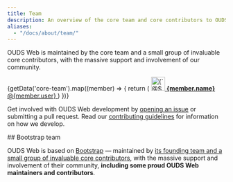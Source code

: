 ```yaml
---
title: Team
description: An overview of the core team and core contributors to OUDS Web.
aliases:
  - "/docs/about/team/"
---
```



OUDS Web is maintained by the core team and a small group of invaluable core contributors, with the massive support and involvement of our community.

<div class="list-group mb-lg">
  {getData('core-team').map((member) => {
    return (
      <a class="list-group-item list-group-item-action d-flex align-items-center" href={`https://github.com/${member.user}`}>
        <img src={`https://github.com/${member.user}.png`} alt={`@${member.user}`} width="32" height="32" class="me-sm" loading="lazy" />
        <span class="fw-normal">
          <strong>{member.name}</strong> @{member.user}
        </span>
      </a>
    )
  })}
</div>

Get involved with OUDS Web development by [opening an issue]([[config:repo]]/issues/new/choose) or submitting a pull request. Read our [contributing guidelines]([[config:repo]]/blob/v[[config:current_version]]-ouds-web/.github/CONTRIBUTING.md) for information on how we develop.

<Callout type="info">
## Bootstrap team

OUDS Web is based on [Bootstrap]([[config:bootstrap]]) —&nbsp;maintained by [its founding team and a small group of invaluable core contributors]([[config:bootstrap]]/docs/[[config:bootstrap_docs_version]]/about/team/), with the massive support and involvement of their community, **including some proud OUDS Web maintainers and contributors**.
</Callout>
